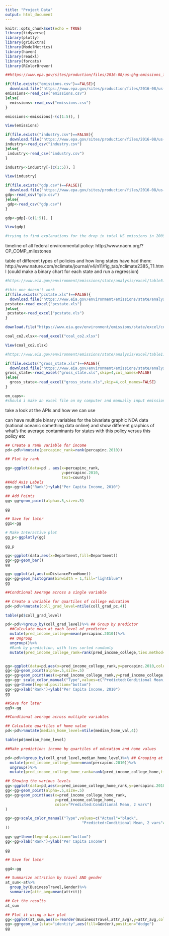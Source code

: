 ```yaml
---
title: "Project Data"
output: html_document
---
```

```r
knitr::opts_chunk$set(echo = TRUE)
library(tidyverse)
library(plotly)
library(gridExtra)
library(ModelMetrics)
library(haven)
library(readxl)
library(forcats)
library(RColorBrewer)
```


```r
##https://www.epa.gov/sites/production/files/2016-08/us-ghg-emissions_fig-1.csv

if(file.exists("emissions.csv")==FALSE){
  download.file("https://www.epa.gov/sites/production/files/2016-08/us-ghg-emissions_fig-1.csv",destfile="emissions.csv")
emissions<-read_csv("emissions.csv")  
}else{
  emissions<-read_csv("emissions.csv")
}

emissions<-emissions[-(c(1:5)), ]

View(emissions)
```

```r
if(file.exists("industry.csv")==FALSE){
  download.file("https://www.epa.gov/sites/production/files/2016-08/us-ghg-emissions_fig-2.csv",destfile="industry.csv")
industry<-read_csv("industry.csv")  
}else{
 industry<-read_csv("industry.csv")
}

industry<-industry[-(c(1:5)), ]

View(industry)
```

```r
if(file.exists("gdp.csv")==FALSE){
  download.file("https://www.epa.gov/sites/production/files/2016-08/us-ghg-emissions_fig-3.csv",destfile="gdp.csv")
gdp<-read_csv("gdp.csv")  
}else{
 gdp<-read_csv("gdp.csv")
}

gdp<-gdp[-(c(1:5)), ]

View(gdp)

#trying to find explanations for the drop in total US emissions in 2009; it was the year Obama won the presidency, with the support of numerous environmental groups. it was also the year he enacted a program that set the first-ever standard for greenhouse gas emissions for cars
```

timeline of all federal environmental policy: http://www.naem.org/?CP_COMP_milestones

table of different types of policies and how long states have had them: http://www.nature.com/nclimate/journal/v4/n11/fig_tab/nclimate2385_T1.html (could make a binary chart for each state and run a regression)

```r
#https://www.eia.gov/environment/emissions/state/analysis/excel/table5.xlsx

#this one doesn't work
if(file.exists("pcstate.xls")==FALSE){
  download.file("https://www.eia.gov/environment/emissions/state/analysis/excel/table5.xlsx",destfile="pcstate.xls")
pcstate<-read_excel("pcstate.xls")  
}else{
 pcstate<-read_excel("pcstate.xls")
}

download.file("https://www.eia.gov/environment/emissions/state/excel/coal_CO2_by_state_2014.xlsx",destfile = "coal_co2.xlsx",method="curl")

coal_co2.xlsx<-read_excel("coal_co2.xlsx")

View(coal_co2.xlsx)
```

```r
#https://www.eia.gov/environment/emissions/state/analysis/excel/table1.xlsx

if(file.exists("gross_state.xls")==FALSE){
  download.file("https://www.eia.gov/environment/emissions/state/analysis/excel/table1.xlsx",destfile="gross_state.xls")
gross_state<-read_excel("gross_state.xls",skip=4,col_names=FALSE)  
}else{
  gross_state<-read_excel("gross_state.xls",skip=4,col_names=FALSE)
}


```

```r
em_caps<-
#should i make an excel file on my computer and manually input emission caps as a binary variable?
```
take a look at the APIs and how we can use

can have multiple binary variables for the bivariate graphic NOA data (national oceanic something data online) and show different graphics of what's the average contaminants for states with this policy versus this policy etc

```r
## Create a rank variable for income 
pd<-pd%>%mutate(percapinc_rank=rank(percapinc.2010))

## Plot by rank

gg<-ggplot(data=pd , aes(x=percapinc_rank,
                         y=percapinc.2010,
                         text=county))
##Add Axis Labels
gg<-gg+xlab("Rank")+ylab("Per Capita Income, 2010")

## Add Points
gg<-gg+geom_point(alpha=.5,size=.5)

gg

## Save for later
gg1<-gg

# Make Interactive plot
gg_p<-ggplotly(gg)

gg_p
```

```r
gg<-ggplot(data,aes(x=Department,fill=Department))
gg<-gg+geom_bar()
gg
``` 

```r
gg<-ggplot(at,aes(x=DistanceFromHome))
gg<-gg+geom_histogram(binwidth = 1,fill="lightblue")
gg
``` 

```r
##Condtional Average across a single variable

## Create a variable for quartiles of college education
pd<-pd%>%mutate(coll_grad_level=ntile(coll_grad_pc,4))

table(pd$coll_grad_level)

pd<-pd%>%group_by(coll_grad_level)%>% ## Group by predictor
  ##Calculate mean at each level of predictor
  mutate(pred_income_college=mean(percapinc.2010))%>% 
  ## Ungroup
  ungroup()%>% 
  #Rank by prediction, with ties sorted randomly
  mutate(pred_income_college_rank=rank(pred_income_college,ties.method="random"))


gg<-ggplot(data=pd,aes(x=pred_income_college_rank,y=percapinc.2010,color="Actual"))
gg<-gg+geom_point(alpha=.5,size=.5)
gg<-gg+geom_point(aes(x=pred_income_college_rank,y=pred_income_college,color="Predicted:Conditional Mean, 1 var"))
gg<-gg+ scale_color_manual("Type",values=c("Predicted:Conditional Mean, 1 var"="red","Actual"="black"))
gg<-gg+theme(legend.position="bottom")
gg<-gg+xlab("Rank")+ylab("Per Capita Income, 2010")
gg

##Save for later
gg3<-gg

```

```r

##Condtional average across multiple variables

## Calculate quartiles of home value
pd<-pd%>%mutate(median_home_level=ntile(median_home_val,4))

table(pd$median_home_level)

##Make prediction: income by quartiles of education and home values

pd<-pd%>%group_by(coll_grad_level,median_home_level)%>% ## Grouping at multiple levels
  mutate(pred_income_college_home=mean(percapinc.2010))%>%
  ungroup()%>%
  mutate(pred_income_college_home_rank=rank(pred_income_college_home,ties.method="random"))

## Showing the various levels
gg<-ggplot(data=pd,aes(x=pred_income_college_home_rank,y=percapinc.2010,color="Actual"))
gg<-gg+geom_point(alpha=.5,size=.5)
gg<-gg+geom_point(aes(x=pred_income_college_home_rank,
                      y=pred_income_college_home,
                      color="Predicted:Conditional Mean, 2 vars")
)

gg<-gg+scale_color_manual("Type",values=c("Actual"="black",
                                  "Predicted:Conditional Mean, 2 vars"="orange"
))

gg<-gg+theme(legend.position="bottom")
gg<-gg+xlab("Rank")+ylab("Per Capita Income")

gg

## Save for later

gg4<-gg
```

```r
## Summarize attrition by travel AND gender
at_sum<-at%>%
  group_by(BusinessTravel,Gender)%>%
  summarize(attr_avg=mean(attrit))

## Get the results
at_sum

## Plot it using a bar plot
gg<-ggplot(at_sum,aes(x=reorder(BusinessTravel,attr_avg),y=attr_avg,color=Gender))
gg<-gg+geom_bar(stat="identity",aes(fill=Gender),position="dodge")
gg
```

